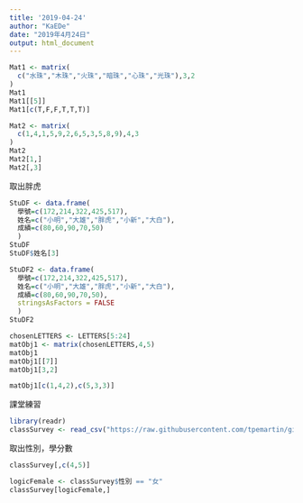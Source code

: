 ```yaml
---
title: '2019-04-24'
author: "KaEDe"
date: "2019年4月24日"
output: html_document
---
```


```r
Mat1 <- matrix(
  c("水珠","木珠","火珠","暗珠","心珠","光珠"),3,2
)
Mat1
Mat1[[5]]
Mat1[c(T,F,F,T,T,T)]
```

```r
Mat2 <- matrix(
  c(1,4,1,5,9,2,6,5,3,5,8,9),4,3
)
Mat2
Mat2[1,]
Mat2[,3]
```


取出胖虎
```r
StuDF <- data.frame(
  學號=c(172,214,322,425,517),
  姓名=c("小明","大雄","胖虎","小新","大白"),
  成績=c(80,60,90,70,50)
  )
StuDF
StuDF$姓名[3]
```

```r
StuDF2 <- data.frame(
  學號=c(172,214,322,425,517),
  姓名=c("小明","大雄","胖虎","小新","大白"),
  成績=c(80,60,90,70,50),
  stringsAsFactors = FALSE
  )
StuDF2 
```


```r
chosenLETTERS <- LETTERS[5:24]
matObj1 <- matrix(chosenLETTERS,4,5)
matObj1
matObj1[[7]]
matObj1[3,2]

matObj1[c(1,4,2),c(5,3,3)]
```


課堂練習
```r
library(readr)
classSurvey <- read_csv("https://raw.githubusercontent.com/tpemartin/github-data/master/classSurvey.csv")
```
取出性別，學分數

```r
classSurvey[,c(4,5)]
```
```r
logicFemale <- classSurvey$性別 == "女"
classSurvey[logicFemale,]
```







